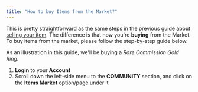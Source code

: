 ```yaml
---
title: "How to buy Items from the Market?"
---
```


This is pretty straightforward as the same steps in the previous guide about [selling your item](https://faucetcrypto.mintlify.app/items-and-market/how-to-sell-items-or-cancel-a-sell-order?). The difference is that now you're **buying** from the Market. To buy items from the market, please follow the step-by-step guide below.

As an illustration in this guide, we'll be buying a _Rare Commission Gold Ring_.

1. **Login** to your **Account**
2. Scroll down the left-side menu to the **COMMUNITY** section, and click on the **Items Market** option/page under it 

<Frame>
  
</Frame>
